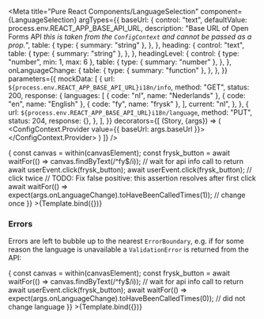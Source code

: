 



<Meta
  title="Pure React Components/LanguageSelection"
  component={LanguageSelection}
  argTypes={{
    baseUrl: {
      control: "text",
      defaultValue: process.env.REACT_APP_BASE_API_URL,
      description:
        "Base URL of Open Forms API *this is taken from the `ConfigContext` and cannot be passed as a prop.*",
      table: {
        type: { summary: "string" },
      },
    },
    heading: {
      control: "text",
      table: {
        type: { summary: "string" },
      },
    },
    headingLevel: {
      control: { type: "number", min: 1, max: 6 },
      table: {
        type: { summary: "number" },
      },
    },
    onLanguageChange: {
      table: {
        type: { summary: "function" },
      },
    },
  }}
  parameters={{
    mockData: [
      {
        url: `${process.env.REACT_APP_BASE_API_URL}i18n/info`,
        method: "GET",
        status: 200,
        response: {
          languages: [
            { code: "nl", name: "Nederlands" },
            { code: "en", name: "English" },
            { code: "fy", name: "frysk" },
          ],
          current: "nl",
        },
      },
      {
        url: `${process.env.REACT_APP_BASE_API_URL}i18n/language`,
        method: "PUT",
        status: 204,
        response: {},
      },
    ],
  }}
  decorators={[
  (Story, {args}) => (
    <ConfigContext.Provider value={{ baseUrl: args.baseUrl }}>
      <Story />
    </ConfigContext.Provider>
  )
  ]}
/>



<Canvas>
  <Story name="Default"
    play={async ({args, canvasElement}) => {
    const canvas = within(canvasElement);
    const frysk_button = await waitFor(() => canvas.findByText(/^fy$/i)); // wait for api info call to return
    await userEvent.click(frysk_button);
    await userEvent.click(frysk_button); // click twice
    // TODO: Fix false positive: this assertion resolves after first click
    await waitFor(() => expect(args.onLanguageChange).toHaveBeenCalledTimes(1)); // change once
    }}
  >{Template.bind({})}</Story>
</Canvas>

<ArgsTable story="Default" />

### Errors

Errors are left to bubble up to the nearest `ErrorBoundary`, e.g. if for some reason the language is unavailable a `ValidationError` is returned from the API:

<Canvas>
  <Story name="Unavailable language"
    parameters={{
      mockData: [
        {
          url: `${process.env.REACT_APP_BASE_API_URL}i18n/info`,
          method: "GET",
          status: 200,
          response: {
            languages: [
              { code: "nl", name: "Nederlands" },
              { code: "en", name: "English" },
              { code: "fy", name: "frysk" },
            ],
            current: "nl",
          },
        },
        {
          url: `${process.env.REACT_APP_BASE_API_URL}i18n/language`,
          method: "PUT",
          status: 400,
          response: {
            type: "http://localhost:8000/fouten/ValidationError/",
            code: "invalid",
            title: "Invalid input.",
            status: 400,
            detail: "",
            instance: "urn:uuid:41e0174a-efc2-4cc0-9bf2-8366242a4e75",
            invalidParams: [
              {
                name: "code",
                code: "invalid_choice",
                reason: '"fy" is not a valid choice.',
              },
            ],
          },
        },
      ],
    }}
    play={async ({args, canvasElement}) => {
    const canvas = within(canvasElement);
    const frysk_button = await waitFor(() => canvas.findByText(/^fy$/i)); // wait for api info call to return
    await userEvent.click(frysk_button);
    await waitFor(() => expect(args.onLanguageChange).toHaveBeenCalledTimes(0)); // did not change language
    }}
  >{Template.bind({})}</Story>
</Canvas>
